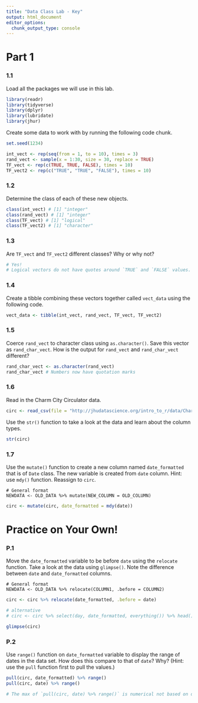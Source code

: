 ```yaml
---
title: "Data Class Lab - Key"
output: html_document
editor_options: 
  chunk_output_type: console
---
```


# Part 1

### 1.1

Load all the packages we will use in this lab. 

```r
library(readr)
library(tidyverse)
library(dplyr)
library(lubridate)
library(jhur)
```

Create some data to work with by running the following code chunk.

```r
set.seed(1234)

int_vect <- rep(seq(from = 1, to = 10), times = 3)
rand_vect <- sample(x = 1:30, size = 30, replace = TRUE)
TF_vect <- rep(c(TRUE, TRUE, FALSE), times = 10)
TF_vect2 <- rep(c("TRUE", "TRUE", "FALSE"), times = 10)
```

### 1.2

Determine the class of each of these new objects.

```r
class(int_vect) # [1] "integer"
class(rand_vect) # [1] "integer"
class(TF_vect) # [1] "logical"
class(TF_vect2) # [1] "character"
```

### 1.3

Are `TF_vect` and `TF_vect2` different classes? Why or why not?

```r
# Yes!
# Logical vectors do not have quotes around `TRUE` and `FALSE` values.
```

### 1.4

Create a tibble combining these vectors together called `vect_data` using the following code.

```r
vect_data <- tibble(int_vect, rand_vect, TF_vect, TF_vect2)
```

### 1.5

Coerce `rand_vect` to character class using `as.character()`. Save this vector as `rand_char_vect`. How is the output for `rand_vect` and `rand_char_vect` different?

```r
rand_char_vect <- as.character(rand_vect)
rand_char_vect # Numbers now have quotation marks
```

### 1.6

Read in the Charm City Circulator data.

```r
circ <- read_csv(file = "http://jhudatascience.org/intro_to_r/data/Charm_City_Circulator_Ridership.csv")
```

Use the `str()` function to take a look at the data and learn about the column types.

```r
str(circ)
```

### 1.7

Use the `mutate()` function to create a new column named `date_formatted` that is of `Date` class. The new variable is created from `date` column. Hint: use `mdy()` function. Reassign to `circ`.

```
# General format
NEWDATA <- OLD_DATA %>% mutate(NEW_COLUMN = OLD_COLUMN)
```

```r
circ <- mutate(circ, date_formatted = mdy(date))
```


# Practice on Your Own!

### P.1

Move the `date_formatted` variable to be before `date` using the `relocate` function. Take a look at the data using `glimpse()`. Note the difference between `date` and `date_formatted` columns.

```
# General format
NEWDATA <- OLD_DATA %>% relocate(COLUMN1, .before = COLUMN2)
```

```r
circ <- circ %>% relocate(date_formatted, .before = date)

# alternative
# circ <- circ %>% select(day, date_formatted, everything()) %>% head() 

glimpse(circ)

```

### P.2

Use `range()` function on `date_formatted` variable to display the range of dates in the data set. How does this compare to that of `date`? Why? (Hint: use the `pull` function first to pull the values.)

```r
pull(circ, date_formatted) %>% range()
pull(circ, date) %>% range()

# The max of `pull(circ, date) %>% range()` is numerical not based on date.
```
